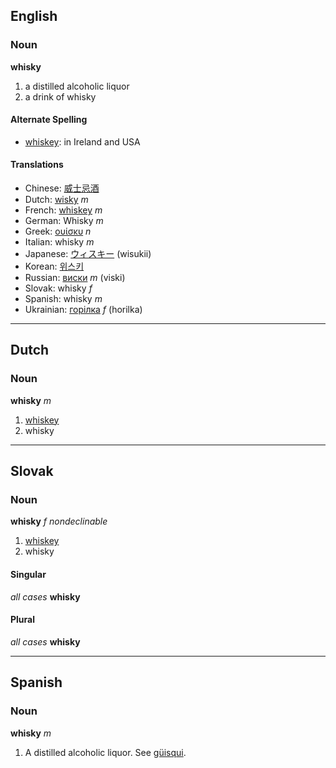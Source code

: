 == English ==
=== Noun ===
'''whisky'''
# a distilled alcoholic liquor
# a drink of whisky
==== Alternate Spelling ====
* [[whiskey]]: in Ireland and USA

==== Translations ====
*Chinese: [[威士忌酒]]
*Dutch: [[wisky]] ''m''
*French: [[whiskey]] ''m''
*German: Whisky ''m''
*Greek: [[ουίσκυ]] ''n''
*Italian: whisky ''m''
*Japanese: [[ウィスキー]] (wisukii)
*Korean: [[위스키]]
*Russian: [[виски]] ''m'' (viski)
*Slovak: whisky ''f''
*Spanish: whisky ''m''
*Ukrainian: [[горілка]] ''f'' (horilka)

----
== Dutch ==
=== Noun ===
'''whisky''' ''m''

# [[whiskey]]
# whisky

----
== Slovak ==
=== Noun ===
'''whisky''' ''f nondeclinable''
# [[whiskey]]
# whisky
==== Singular ====
''all cases'' '''whisky'''
==== Plural ====
''all cases'' '''whisky'''

----

==Spanish==

===Noun===
'''whisky''' ''m''

# A distilled alcoholic liquor. See [[güisqui]].